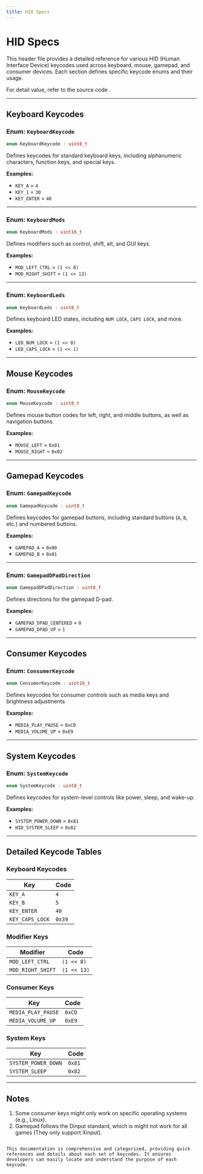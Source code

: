 ```yaml
---
title: HID Specs
---
```



# HID Specs

This header file provides a detailed reference for various HID (Human Interface Device) keycodes used across keyboard, mouse, gamepad, and consumer devices. Each section defines specific keycode enums and their usage.

For detail value, refer to the source code <GithubLink path="os/framework/HIDSpecs.h"/>.

---

## Keyboard Keycodes

### Enum: `KeyboardKeycode`
```cpp
enum KeyboardKeycode : uint8_t
```

Defines keycodes for standard keyboard keys, including alphanumeric characters, function keys, and special keys.

**Examples:**
- `KEY_A` = `4`
- `KEY_1` = `30`
- `KEY_ENTER` = `40`

---

### Enum: `KeyboardMods`
```cpp
enum KeyboardMods : uint16_t
```

Defines modifiers such as control, shift, alt, and GUI keys.

**Examples:**
- `MOD_LEFT_CTRL` = `(1 << 8)`
- `MOD_RIGHT_SHIFT` = `(1 << 13)`

---

### Enum: `KeyboardLeds`
```cpp
enum KeyboardLeds : uint8_t
```

Defines keyboard LED states, including `NUM LOCK`, `CAPS LOCK`, and more.

**Examples:**
- `LED_NUM_LOCK` = `(1 << 0)`
- `LED_CAPS_LOCK` = `(1 << 1)`

---

## Mouse Keycodes

### Enum: `MouseKeycode`
```cpp
enum MouseKeycode : uint8_t
```

Defines mouse button codes for left, right, and middle buttons, as well as navigation buttons.

**Examples:**
- `MOUSE_LEFT` = `0x01`
- `MOUSE_RIGHT` = `0x02`

---

## Gamepad Keycodes

### Enum: `GamepadKeycode`
```cpp
enum GamepadKeycode : uint8_t
```

Defines keycodes for gamepad buttons, including standard buttons (`A`, `B`, etc.) and numbered buttons.

**Examples:**
- `GAMEPAD_A` = `0x00`
- `GAMEPAD_B` = `0x01`

---

### Enum: `GamepadDPadDirection`
```cpp
enum GamepadDPadDirection : uint8_t
```

Defines directions for the gamepad D-pad.

**Examples:**
- `GAMEPAD_DPAD_CENTERED` = `0`
- `GAMEPAD_DPAD_UP` = `1`

---

## Consumer Keycodes

### Enum: `ConsumerKeycode`
```cpp
enum ConsumerKeycode : uint16_t
```

Defines keycodes for consumer controls such as media keys and brightness adjustments.

**Examples:**
- `MEDIA_PLAY_PAUSE` = `0xCD`
- `MEDIA_VOLUME_UP` = `0xE9`

---

## System Keycodes

### Enum: `SystemKeycode`
```cpp
enum SystemKeycode : uint8_t
```

Defines keycodes for system-level controls like power, sleep, and wake-up.

**Examples:**
- `SYSTEM_POWER_DOWN` = `0x81`
- `HID_SYSTEM_SLEEP` = `0x82`

---

## Detailed Keycode Tables

### Keyboard Keycodes
| Key                  | Code  |
|----------------------|-------|
| `KEY_A`             | `4`   |
| `KEY_B`             | `5`   |
| `KEY_ENTER`         | `40`  |
| `KEY_CAPS_LOCK`     | `0x39`|

### Modifier Keys
| Modifier            | Code      |
|---------------------|-----------|
| `MOD_LEFT_CTRL`    | `(1 << 8)`|
| `MOD_RIGHT_SHIFT`  | `(1 << 13)`|

### Consumer Keys
| Key                 | Code      |
|---------------------|-----------|
| `MEDIA_PLAY_PAUSE` | `0xCD`    |
| `MEDIA_VOLUME_UP`  | `0xE9`    |

### System Keys
| Key                 | Code  |
|---------------------|-------|
| `SYSTEM_POWER_DOWN`| `0x81`|
| `SYSTEM_SLEEP`     | `0x82`|

---

## Notes
1. Some consumer keys might only work on specific operating systems (e.g., Linux).
2. Gamepad follows the Dinput standard, which is might not work for all games (They only support Xinput).
```

This documentation is comprehensive and categorized, providing quick references and details about each set of keycodes. It ensures developers can easily locate and understand the purpose of each keycode.